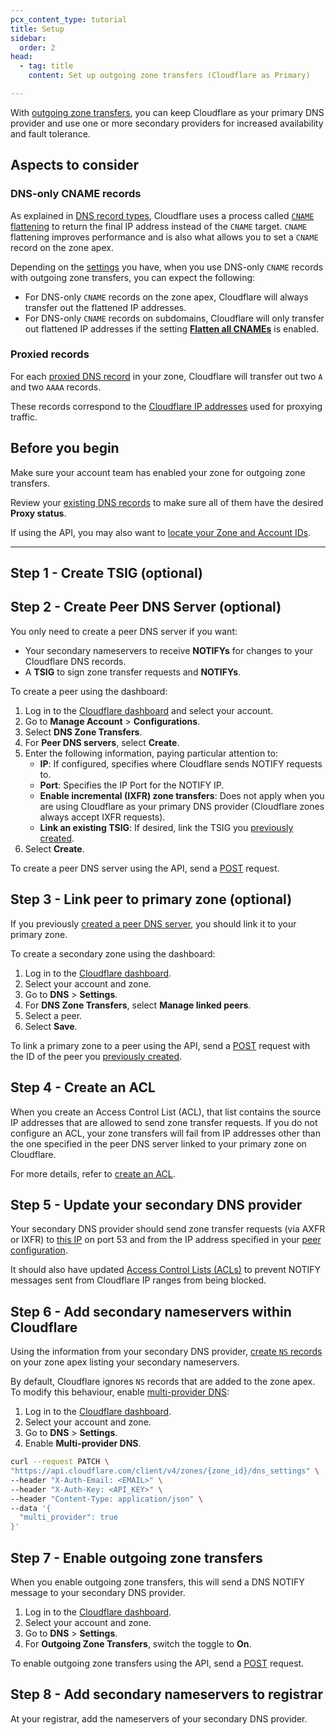 ```yaml
---
pcx_content_type: tutorial
title: Setup
sidebar:
  order: 2
head:
  - tag: title
    content: Set up outgoing zone transfers (Cloudflare as Primary)

---
```



With [outgoing zone transfers](/dns/zone-setups/zone-transfers/cloudflare-as-primary/), you can keep Cloudflare as your primary DNS provider and use one or more secondary providers for increased availability and fault tolerance.

## Aspects to consider

### DNS-only CNAME records

As explained in [DNS record types](/dns/manage-dns-records/reference/dns-record-types/#cname), Cloudflare uses a process called [`CNAME` flattening](/dns/cname-flattening/) to return the final IP address instead of the `CNAME` target. `CNAME` flattening improves performance and is also what allows you to set a `CNAME` record on the zone apex.

Depending on the [settings](/dns/cname-flattening/set-up-cname-flattening/) you have, when you use DNS-only `CNAME` records with outgoing zone transfers, you can expect the following:

* For DNS-only `CNAME` records on the zone apex, Cloudflare will always transfer out the flattened IP addresses.
* For DNS-only `CNAME` records on subdomains, Cloudflare will only transfer out flattened IP addresses if the setting [**Flatten all CNAMEs**](/dns/cname-flattening/set-up-cname-flattening/#for-all-cname-records) is enabled.

### Proxied records

For each [proxied DNS record](/dns/manage-dns-records/reference/proxied-dns-records/) in your zone, Cloudflare will transfer out two `A` and two `AAAA` records.

These records correspond to the [Cloudflare IP addresses](https://www.cloudflare.com/ips) used for proxying traffic.

## Before you begin

Make sure your account team has enabled your zone for outgoing zone transfers.

Review your [existing DNS records](/dns/manage-dns-records/how-to/create-dns-records/) to make sure all of them have the desired **Proxy status**.

If using the API, you may also want to [locate your Zone and Account IDs](/fundamentals/setup/find-account-and-zone-ids/).

***

## Step 1 - Create TSIG (optional)

<Render file="tsig-definition" />

<Tabs> <TabItem label="Dashboard">

<Render file="tsig-create-dash" />

</TabItem> <TabItem label="API">

<Render file="tsig-create-api" />

</TabItem> </Tabs>

## Step 2 - Create Peer DNS Server (optional)

You only need to create a peer DNS server if you want:

* Your secondary nameservers to receive **NOTIFYs**  for changes to your Cloudflare DNS records.
* A **TSIG** to sign zone transfer requests and **NOTIFYs**.

<Tabs> <TabItem label="Dashboard">

To create a peer using the dashboard:

1. Log in to the [Cloudflare dashboard](https://dash.cloudflare.com/login) and select your account.
2. Go to **Manage Account** > **Configurations**.
3. Select **DNS Zone Transfers**.
4. For **Peer DNS servers**, select **Create**.
5. Enter the following information, paying particular attention to:
   * **IP**: If configured, specifies where Cloudflare sends NOTIFY requests to.
   * **Port**: Specifies the IP Port for the NOTIFY IP.
   * **Enable incremental (IXFR) zone transfers**: Does not apply when you are using Cloudflare as your primary DNS provider (Cloudflare zones always accept IXFR requests).
   * **Link an existing TSIG**: If desired, link the TSIG you [previously created](#step-1---create-tsig-optional).
6. Select **Create**.

</TabItem> <TabItem label="API">

To create a peer DNS server using the API, send a [POST](/api/operations/secondary-dns-\(-peer\)-create-peer) request.

</TabItem> </Tabs>

## Step 3 - Link peer to primary zone (optional)

If you previously [created a peer DNS server](#step-2---create-peer-dns-server-optional), you should link it to your primary zone.

<Tabs> <TabItem label="Dashboard">

To create a secondary zone using the dashboard:

1. Log in to the [Cloudflare dashboard](https://dash.cloudflare.com/login).
2. Select your account and zone.
3. Go to **DNS** > **Settings**.
4. For **DNS Zone Transfers**, select **Manage linked peers**.
5. Select a peer.
6. Select **Save**.

</TabItem> <TabItem label="API">

To link a primary zone to a peer using the API, send a [POST](/api/operations/secondary-dns-\(-primary-zone\)-create-primary-zone-configuration) request with the ID of the peer you [previously created](#step-2---create-peer-dns-server-optional).

</TabItem> </Tabs>

## Step 4 - Create an ACL

When you create an Access Control List (ACL), that list contains the source IP addresses that are allowed to send zone transfer requests. If you do not configure an ACL, your zone transfers will fail from IP addresses other than the one specified in the peer DNS server linked to your primary zone on Cloudflare.

For more details, refer to [create an ACL](/dns/zone-setups/zone-transfers/access-control-lists/create-new-list/).

## Step 5 - Update your secondary DNS provider

Your secondary DNS provider should send zone transfer requests (via AXFR or IXFR) to [this IP](/dns/zone-setups/zone-transfers/access-control-lists/cloudflare-ip-addresses/#transfer-ip) on port 53 and from the IP address specified in your [peer configuration](#step-2---create-peer-dns-server-optional).

It should also have updated [Access Control Lists (ACLs)](/dns/zone-setups/zone-transfers/access-control-lists/cloudflare-ip-addresses/#allow-range) to prevent NOTIFY messages sent from Cloudflare IP ranges from being blocked.

## Step 6 - Add secondary nameservers within Cloudflare

Using the information from your secondary DNS provider, [create `NS` records](/dns/manage-dns-records/how-to/create-dns-records/#create-dns-records) on your zone apex listing your secondary nameservers.

By default, Cloudflare ignores `NS` records that are added to the zone apex. To modify this behaviour, enable [multi-provider DNS](/dns/nameservers/nameserver-options/#multi-provider-dns):

<Tabs> <TabItem label="Dashboard">

1. Log in to the [Cloudflare dashboard](https://dash.cloudflare.com/login).
2. Select your account and zone.
3. Go to **DNS** > **Settings**.
4. Enable **Multi-provider DNS**.

</TabItem> <TabItem label="API">

```bash
curl --request PATCH \
"https://api.cloudflare.com/client/v4/zones/{zone_id}/dns_settings" \
--header "X-Auth-Email: <EMAIL>" \
--header "X-Auth-Key: <API_KEY>" \
--header "Content-Type: application/json" \
--data '{
  "multi_provider": true
}'
```

</TabItem> </Tabs>

## Step 7 - Enable outgoing zone transfers

When you enable outgoing zone transfers, this will send a DNS NOTIFY message to your secondary DNS provider.

<Tabs> <TabItem label="Dashboard">

1. Log in to the [Cloudflare dashboard](https://dash.cloudflare.com/login).
2. Select your account and zone.
3. Go to **DNS** > **Settings**.
4. For **Outgoing Zone Transfers**, switch the toggle to **On**.

</TabItem> <TabItem label="API">

To enable outgoing zone transfers using the API, send a [POST](/api/operations/secondary-dns-\(-primary-zone\)-enable-outgoing-zone-transfers) request.

</TabItem> </Tabs>

## Step 8 - Add secondary nameservers to registrar

At your registrar, add the nameservers of your secondary DNS provider.
